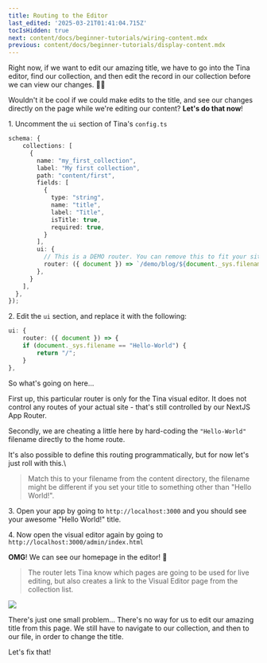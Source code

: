```yaml
---
title: Routing to the Editor
last_edited: '2025-03-21T01:41:04.715Z'
tocIsHidden: true
next: content/docs/beginner-tutorials/wiring-content.mdx
previous: content/docs/beginner-tutorials/display-content.mdx
---
```


Right now, if we want to edit our amazing title, we have to go into the Tina editor, find our collection, and then edit the record in our collection before we can view our changes. 😮‍💨

Wouldn't it be cool if we could make edits to the title, and see our changes directly on the page while we're editing our content? **Let's do that now**!

1\. Uncomment the `ui` section of Tina's `config.ts`

```typescript
schema: {
    collections: [
      {
        name: "my_first_collection",
        label: "My first collection",
        path: "content/first",
        fields: [
          {
            type: "string",
            name: "title",
            label: "Title",
            isTitle: true,
            required: true,
          }
        ],
        ui: {
          // This is a DEMO router. You can remove this to fit your site
          router: ({ document }) => `/demo/blog/${document._sys.filename}`,
        },
      }
    ],
  },
});
```

2\. Edit the `ui` section, and replace it with the following:

```typescript
ui: {
    router: ({ document }) => {
    if (document._sys.filename == "Hello-World") {
        return "/";
    }
},
```

So what's going on here...

First up, this particular router is only for the Tina visual editor. It does not control any routes of your actual site - that's still controlled by our NextJS App Router.

Secondly, we are cheating a little here by hard-coding the `"Hello-World"` filename directly to the home route.

It's also possible to define this routing programmatically, but for now let's just roll with this.\\

> Match this to your filename from the content directory, the filename might be different if you set your title to something other than "Hello World!".

3\. Open your app by going to `http://localhost:3000` and you should see your awesome "Hello World!" title.

4\. Now open the visual editor again by going to `http://localhost:3000/admin/index.html`

**OMG**! We can see our homepage in the editor! 🎉

> The router lets Tina know which pages are going to be used for live editing, but also creates a link to the Visual Editor page from the collection list.

![](</gif/Untitled video - Made with Clipchamp (9).gif>)

There's just one small problem... There's no way for us to edit our amazing title from this page. We still have to navigate to our collection, and then to our file, in order to change the title.

Let's fix that!
